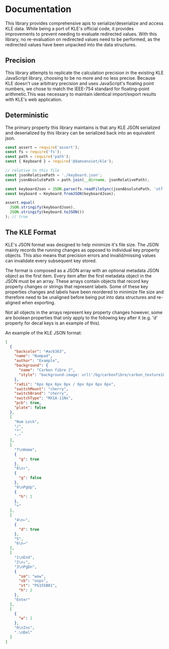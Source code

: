 # Documentation

This library provides comprehensive apis to serialize/deserialize and access
KLE data. While being a port of KLE's official code, it provides improvements
to prevent needing to evaluate redirected values. With this library, no
re-evaluation on redirected values need to be performed, as the redirected values
have been unpacked into the data structures.

## Precision

This library attempts to replicate the calculation precision in the existing
KLE JavaScript library, choosing to be no more and no less precise. Because KLE
doesn't use arbitrary precision and uses JavaScript's floating point numbers,
we chose to match the IEEE-754 standard for floating-point arithmetic.This was
necessary to maintain identical import/export results with KLE's web application.

## Deterministic

The primary property this library maintains is that any KLE JSON serialized and
deserialized by this library can be serialized back into an equivalent json.

```js
const assert = require('assert');
const fs = require('fs');
const path = require('path');
const { Keyboard } = require('@damsenviet/kle');

// relative to this file
const jsonRelativePath = './keyboard.json';
const jsonAbsolutePath = path.join(__dirname, jsonRelativePath);

const keyboardJson = JSON.parse(fs.readFileSync(jsonAbsolutePath, 'utf-8'));
const keyboard = Keyboard.fromJSON(keyboardJson);

assert.equal(
  JSON.stringify(keyboardJson),
  JSON.stringify(keyboard.toJSON())
); // true

```

## The KLE Format

KLE's JSON format was designed to help minimize it's file size. The JSON
mainly records the running changes as opposed to individual key property
objects. This also means that precision errors and invalid/missing values can
invalidate every subsequent key stored.

The format is composed as a JSON array with an optional metadata JSON object as
the first item. Every item after the first metadata object in the JSON must
be an array. These arrays contain objects that record key property changes
or strings that represent labels. Some of these key properties changes and labels
have been reordered to minimize file size and therefore need to be unaligned
before being put into data structures and re-aligned when exporting.

Not all objects in the arrays represent key property changes however, some are
boolean properties that only apply to the following key after it (e.g. 'd'
property for decal keys is an example of this).

An example of the KLE JSON format:

```json title=numpad.json
[
  {
    "backcolor": "#ac6363",
    "name": "Numpad",
    "author": "Example",
    "background": {
      "name": "Carbon fibre 2",
      "style": "background-image: url('/bg/carbonfibre/carbon_texture1874.png');"
    },
    "radii": "6px 6px 6px 6px / 6px 6px 6px 6px",
    "switchMount": "cherry",
    "switchBrand": "cherry",
    "switchType": "MX1A-11Nx",
    "pcb": true,
    "plate": false
  },
  [
    "Num Lock",
    "/",
    "*",
    "-"
  ],
  [
    "7\nHome",
    {
      "g": true
    },
    "8\n↑",
    {
      "g": false
    },
    "9\nPgUp",
    {
      "h": 2
    },
    "+"
  ],
  [
    "4\n←",
    {
      "d": true
    },
    "5",
    "6\n→"
  ],
  [
    "1\nEnd",
    "2\n↓",
    "3\nPgDn",
    {
      "sm": "wow",
      "sb": "oops",
      "st": "PG155B01",
      "h": 2
    },
    "Enter"
  ],
  [
    {
      "w": 2
    },
    "0\nIns",
    ".\nDel"
  ]
]
```